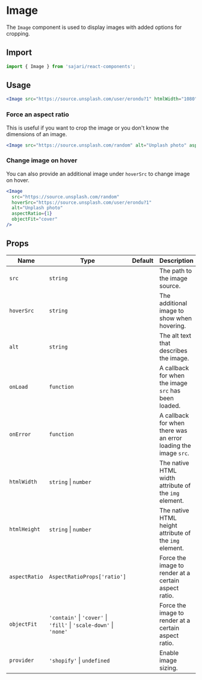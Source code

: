 
<SEO
  title="Image"
  scope={scopes.components}
  description="The Image component is used to display images with added options for cropping."
/>

# Image

The `Image` component is used to display images with added options for cropping.

## Import

```js
import { Image } from 'sajari/react-components';
```

## Usage

```jsx
<Image src="https://source.unsplash.com/user/erondu?1" htmlWidth="1080" htmlHeight="720" alt="Unplash photo" />
```

### Force an aspect ratio

This is useful if you want to crop the image or you don't know the dimensions of an image.

```jsx
<Image src="https://source.unsplash.com/random" alt="Unplash photo" aspectRatio={1} objectFit="cover" />
```

### Change image on hover

You can also provide an additional image under `hoverSrc` to change image on hover.

```jsx
<Image
  src="https://source.unsplash.com/random"
  hoverSrc="https://source.unsplash.com/user/erondu?1"
  alt="Unplash photo"
  aspectRatio={1}
  objectFit="cover"
/>
```

## Props

| Name          | Type                                                               | Default | Description                                                     |
| ------------- | ------------------------------------------------------------------ | ------- | --------------------------------------------------------------- |
| `src`         | `string`                                                           |         | The path to the image source.                                   |
| `hoverSrc`    | `string`                                                           |         | The additional image to show when hovering.                     |
| `alt`         | `string`                                                           |         | The alt text that describes the image.                          |
| `onLoad`      | `function`                                                         |         | A callback for when the image `src` has been loaded.            |
| `onError`     | `function`                                                         |         | A callback for when there was an error loading the image `src`. |
| `htmlWidth`   | `string` \| `number`                                               |         | The native HTML width attribute of the `img` element.           |
| `htmlHeight`  | `string` \| `number`                                               |         | The native HTML height attribute of the `img` element.          |
| `aspectRatio` | `AspectRatioProps['ratio']`                                        |         | Force the image to render at a certain aspect ratio.            |
| `objectFit`   | `'contain'` \| `'cover'` \| `'fill'` \| `'scale-down'` \| `'none'` |         | Force the image to render at a certain aspect ratio.            |
| `provider`    | `'shopify'` \| `undefined`                                         |         | Enable image sizing.                                            |
